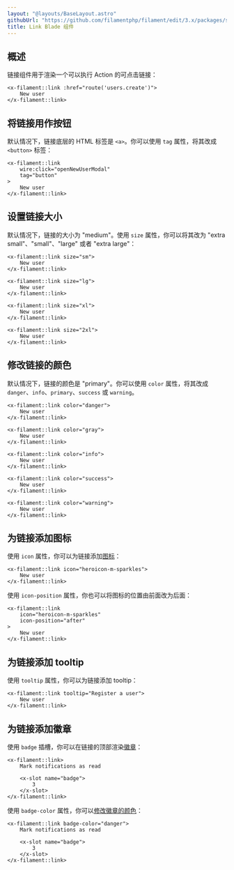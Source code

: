 ```yaml
---
layout: "@layouts/BaseLayout.astro"
githubUrl: "https://github.com/filamentphp/filament/edit/3.x/packages/support/docs/09-blade-components/02-link.md"
title: Link Blade 组件
---
```


## 概述

链接组件用于渲染一个可以执行 Action 的可点击链接：

```blade
<x-filament::link :href="route('users.create')">
    New user
</x-filament::link>
```

## 将链接用作按钮

默认情况下，链接底层的 HTML 标签是 `<a>`。你可以使用 `tag` 属性，将其改成 `<button>` 标签：

```blade
<x-filament::link
    wire:click="openNewUserModal"
    tag="button"
>
    New user
</x-filament::link>
```

## 设置链接大小

默认情况下，链接的大小为 "medium"。使用 `size` 属性，你可以将其改为 "extra small"、"small"、"large" 或者 "extra large"：

```blade
<x-filament::link size="sm">
    New user
</x-filament::link>

<x-filament::link size="lg">
    New user
</x-filament::link>

<x-filament::link size="xl">
    New user
</x-filament::link>

<x-filament::link size="2xl">
    New user
</x-filament::link>
```

## 修改链接的颜色

默认情况下，链接的颜色是 "primary"。你可以使用 `color` 属性，将其改成 `danger`、`info`、`primary`、`success` 或 `warning`。

```blade
<x-filament::link color="danger">
    New user
</x-filament::link>

<x-filament::link color="gray">
    New user
</x-filament::link>

<x-filament::link color="info">
    New user
</x-filament::link>

<x-filament::link color="success">
    New user
</x-filament::link>

<x-filament::link color="warning">
    New user
</x-filament::link>
```

## 为链接添加图标

使用 `icon` 属性，你可以为链接添加[图标](https://blade-ui-kit.com/blade-icons?set=1#search)：

```blade
<x-filament::link icon="heroicon-m-sparkles">
    New user
</x-filament::link>
```

使用 `icon-position` 属性，你也可以将图标的位置由前面改为后面：

```blade
<x-filament::link
    icon="heroicon-m-sparkles"
    icon-position="after"
>
    New user
</x-filament::link>
```

## 为链接添加 tooltip

使用 `tooltip` 属性，你可以为链接添加 tooltip：

```blade
<x-filament::link tooltip="Register a user">
    New user
</x-filament::link>
```
## 为链接添加徽章

使用 `badge` 插槽，你可以在链接的顶部渲染[徽章](badge)：

```blade
<x-filament::link>
    Mark notifications as read

    <x-slot name="badge">
        3
    </x-slot>
</x-filament::link>
```

使用 `badge-color` 属性，你可以[修改徽章的颜色](badge#修改徽章颜色)：

```blade
<x-filament::link badge-color="danger">
    Mark notifications as read

    <x-slot name="badge">
        3
    </x-slot>
</x-filament::link>
```

